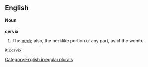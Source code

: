 ==English==

====Noun====
'''cervix'''
#The [[neck]]; also, the necklike portion of any part, as of the womb.

[[Category:English irregular plurals]]

[[it:cervix]]